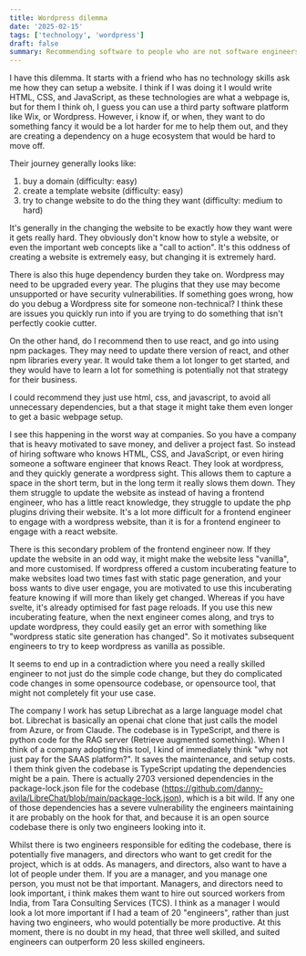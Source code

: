 ```yaml
---
title: Wordpress dilemma
date: '2025-02-15'
tags: ['technology', 'wordpress']
draft: false
summary: Recommending software to people who are not software engineers
---
```


I have this dilemma. It starts with a friend who has no technology skills ask me how they can setup a website. I think if I was doing it I would write HTML, CSS, and JavaScript, as these technologies are what a webpage is, but for them I think oh, I guess you can use a third party software platform like Wix, or Wordpress. However, i know if, or when, they want to do something fancy it would be a lot harder for me to help them out, and they are creating a dependency on a huge ecosystem that would be hard to move off.

Their journey generally looks like:

1. buy a domain (difficulty: easy)
2. create a template website (difficulty: easy)
3. try to change website to do the thing they want (difficulty: medium to hard)

It's generally in the changing the website to be exactly how they want were it gets really hard. They obviously don't know how to style a website, or even the important web concepts like a "call to action". It's this oddness of creating a website is extremely easy, but changing it is extremely hard.

There is also this huge dependency burden they take on. Wordpress may need to be upgraded every year. The plugins that they use may become unsupported or have security vulnerabilities. If something goes wrong, how do you debug a Wordpress site for someone non-technical? I think these are issues you quickly run into if you are trying to do something that isn't perfectly cookie cutter.

On the other hand, do I recommend then to use react, and go into using npm packages. They may need to update there version of react, and other npm libraries every year. It would take them a lot longer to get started, and they would have to learn a lot for something is potentially not that strategy for their business.

I could recommend they just use html, css, and javascript, to avoid all unnecessary dependencies, but a that stage it might take them even longer to get a basic webpage setup.

I see this happening in the worst way at companies. So you have a company that is heavy motivated to save money, and deliver a project fast. So instead of hiring software who knows HTML, CSS, and JavaScript, or even hiring someone a software engineer that knows React. They look at wordpress, and they quickly generate a wordpress sight. This allows them to capture a space in the short term, but in the long term it really slows them down. They them struggle to update the website as instead of having a frontend engineer, who has a little react knowledge, they struggle to update the php plugins driving their website. It's a lot more difficult for a frontend engineer to engage with a wordpress website, than it is for a frontend engineer to engage with a react website.

There is this secondary problem of the frontend engineer now. If they update the website in an odd way, it might make the website less "vanilla", and more customised. If wordpress offered a custom incuberating feature to make websites load two times fast with static page generation, and your boss wants to dive user engage, you are motivated to use this incuberating feature knowing if will more than likely get changed. Whereas if you have svelte, it's already optimised for fast page reloads. If you use this new incuberating feature, when the next engineer comes along, and trys to update wordpress, they could easily get an error with something like "wordpress static site generation has changed". So it motivates subsequent engineers to try to keep wordpress as vanilla as possible.

It seems to end up in a contradiction where you need a really skilled engineer to not just do the simple code change, but they do complicated code changes in some opensource codebase, or opensource tool, that might not completely fit your use case.

The company I work has setup Librechat as a large language model chat bot. Librechat is basically an openai chat clone that just calls the model from Azure, or from Claude. The codebase is in TypeScript, and there is python code for the RAG server (Retrieve augmented something). When I think of a company adopting this tool, I kind of immediately think "why not just pay for the SAAS platform?". It saves the maintenance, and setup costs. I them think given the codebase is TypeScript updating the dependencies might be a pain. There is actually 2703 versioned dependencies in the package-lock.json file for the codebase (https://github.com/danny-avila/LibreChat/blob/main/package-lock.json), which is a bit wild. If any one of those dependencies has a severe vulnerability the engineers maintaining it are probably on the hook for that, and because it is an open source codebase there is only two engineers looking into it.

Whilst there is two engineers responsible for editing the codebase, there is potentially five managers, and directors who want to get credit for the project, which is at odds. As managers, and directors, also want to have a lot of people under them. If you are a manager, and you manage one person, you must not be that important. Managers, and directors need to look important, i think makes them want to hire out sourced workers from India, from Tara Consulting Services (TCS). I think as a manager I would look a lot more important if I had a team of 20 "engineers", rather than just having two engineers, who would potentially be more productive. At this moment, there is no doubt in my head, that three well skilled, and suited engineers can outperform 20 less skilled engineers.
